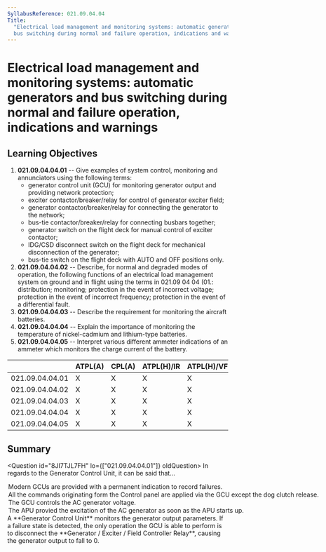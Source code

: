 ```yaml
---
SyllabusReference: 021.09.04.04
Title:
  "Electrical load management and monitoring systems: automatic generators and
  bus switching during normal and failure operation, indications and warnings"
---
```


# Electrical load management and monitoring systems: automatic generators and bus switching during normal and failure operation, indications and warnings

## Learning Objectives

1.  **021.09.04.04.01** -- Give examples of system control, monitoring and
    annunciators using the following terms:
    - generator control unit (GCU) for monitoring generator output and providing
      network protection;
    - exciter contactor/breaker/relay for control of generator exciter field;
    - generator contactor/breaker/relay for connecting the generator to the
      network;
    - bus-tie contactor/breaker/relay for connecting busbars together;
    - generator switch on the flight deck for manual control of exciter
      contactor;
    - IDG/CSD disconnect switch on the flight deck for mechanical disconnection
      of the generator;
    - bus-tie switch on the flight deck with AUTO and OFF positions only.
2.  **021.09.04.04.02** -- Describe, for normal and degraded modes of operation,
    the following functions of an electrical load management system on ground
    and in flight using the terms in 021.09 04 04 (01.: distribution;
    monitoring; protection in the event of incorrect voltage; protection in the
    event of incorrect frequency; protection in the event of a differential
    fault.
3.  **021.09.04.04.03** -- Describe the requirement for monitoring the aircraft
    batteries.
4.  **021.09.04.04.04** -- Explain the importance of monitoring the temperature
    of nickel-cadmium and lithium-type batteries.
5.  **021.09.04.04.05** -- Interpret various different ammeter indications of an
    ammeter which monitors the charge current of the battery.

|                 | ATPL(A) | CPL(A) | ATPL(H)/IR | ATPL(H)/VFR | CPL(H) | IR  | CBIR(A) |
| --------------- | ------- | ------ | ---------- | ----------- | ------ | --- | ------- |
| 021.09.04.04.01 | X       | X      | X          | X           | X      |     |         |
| 021.09.04.04.02 | X       | X      | X          | X           | X      |     |         |
| 021.09.04.04.03 | X       | X      | X          | X           | X      |     |         |
| 021.09.04.04.04 | X       | X      | X          | X           | X      |     |         |
| 021.09.04.04.05 | X       | X      | X          | X           | X      |     |         |

## Summary

<Question id="8JI7TJL7FH" lo={["021.09.04.04.01"]} oldQuestion>
  <Text variant="multipleCorrect" select={4}>
    In regards to the Generator Control Unit, it can be said that...
  </Text>
<Option correct>
  Modern GCUs are provided with a permanent indication to record failures.
</Option>
<Option
  correct
  why="Dog Clutch release === disconnecting the CSD. This operation can only be performed manually by the pilot."
>
  All the commands originating form the Control panel are applied via the GCU
  except the dog clutch release.
</Option>
<Option>The GCU controls the AC generator voltage.</Option>
<Option>
  The APU provied the excitation of the AC generator as soon as the APU starts
  up.
</Option>

  <Explanation>
    A **Generator Control Unit** monitors the generator output parameters. If a
    failure state is detected, the only operation the GCU is able to perform is
    to disconnect the **Generator / Exciter / Field Controller Relay**, causing
    the generator output to fall to 0.
  </Explanation>
</Question>

